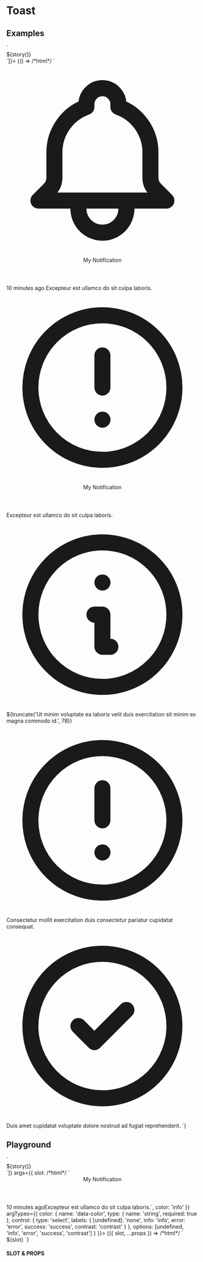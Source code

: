 
# Toast

<Meta title="Components/Toast" />

## Examples

<Canvas withToolbar={true}>
  <Story
    name="Examples"
    decorators={[story => `<div class="flex items-center justify-center flex-wrap gap-4">${story()}</div>`]}>
    {() => /*html*/ `
      <ui-toast data-fixed>
        <i slot="icon">
          <svg class="w-5 h-5" fill="none" stroke="currentColor" viewBox="0 0 24 24" xmlns="http://www.w3.org/2000/svg">
            <path
              stroke-linecap="round"
              stroke-linejoin="round"
              stroke-width="2"
              d="M15 17h5l-1.405-1.405A2.032 2.032 0 0118 14.158V11a6.002 6.002 0 00-4-5.659V5a2 2 0 10-4 0v.341C7.67 6.165 6 8.388 6 11v3.159c0 .538-.214 1.055-.595 1.436L4 17h5m6 0v1a3 3 0 11-6 0v-1m6 0H9"
            />
          </svg>
        </i>
        <header slot="header">My Notification</header>
        <span slot="meta">10 minutes ago</span>
        Excepteur est ullamco do sit culpa laboris.
      </ui-toast>
      <ui-toast data-color="contrast" data-fixed>
        <i slot="icon">
          <svg class="w-6 h-6 text-green-700" fill="none" stroke="currentColor" viewBox="0 0 24 24" xmlns="http://www.w3.org/2000/svg">
            <path
              stroke-linecap="round"
              stroke-linejoin="round"
              stroke-width="2"
              d="M12 8v4m0 4h.01M21 12a9 9 0 11-18 0 9 9 0 0118 0z"
            />
          </svg>
        </i>
        <header slot="header">My Notification</header>
        Excepteur est ullamco do sit culpa laboris.
      </ui-toast>
      <ui-toast data-color="info" data-fixed>
        <i slot="icon">
          <svg class="w-8 h-8 flex-none" fill="none" stroke="currentColor" viewBox="0 0 24 24" xmlns="http://www.w3.org/2000/svg">
            <path
              stroke-linecap="round"
              stroke-linejoin="round"
              stroke-width="2"
              d="M13 16h-1v-4h-1m1-4h.01M21 12a9 9 0 11-18 0 9 9 0 0118 0z"
            />
          </svg>
        </i>
        ${truncate('Ut minim voluptate ea laboris velit duis exercitation sit minim ex magna commodo id.', 78)}
      </ui-toast>
      <ui-toast data-color="success" data-fixed>
        <i slot="icon">
          <svg class="w-8 h-8 flex-none" fill="none" stroke="currentColor" viewBox="0 0 24 24" xmlns="http://www.w3.org/2000/svg">
            <path
              stroke-linecap="round"
              stroke-linejoin="round"
              stroke-width="2"
              d="M12 8v4m0 4h.01M21 12a9 9 0 11-18 0 9 9 0 0118 0z"
            />
          </svg>
        </i>
        Consectetur mollit exercitation duis consectetur pariatur cupidatat consequat.
      </ui-toast>
      <ui-toast data-color="error" data-fixed>
        <i slot="icon">
          <svg class="w-8 h-8 flex-none" fill="none" stroke="currentColor" viewBox="0 0 24 24" xmlns="http://www.w3.org/2000/svg">
            <path
              stroke-linecap="round"
              stroke-linejoin="round"
              stroke-width="2"
              d="M9 12l2 2 4-4m6 2a9 9 0 11-18 0 9 9 0 0118 0z"
            />
          </svg>
        </i>
        Duis amet cupidatat voluptate dolore nostrud ad fugiat reprehenderit.
      </ui-toast>`}
  </Story>
</Canvas>

## Playground

<Canvas withToolbar={true}>
  <Story
    name="Playground"
    decorators={[story => `<div class="flex items-center justify-center w-full p-10">${story()}</div>`]}
    args={{
      slot: /*html*/ `<header slot="header">My Notification</header><span slot="meta">10 minutes ago</span>Excepteur est ullamco do sit culpa laboris.`,
      color: 'info'
    }}
    argTypes={{
      color: {
        name: 'data-color',
        type: { name: 'string', required: true },
        control: {
          type: 'select',
          labels: {
            [undefined]: 'none',
            info: 'info',
            error: 'error',
            success: 'success',
            contrast: 'contrast'
          }
        },
        options: [undefined, 'info', 'error', 'success', 'contrast']
      }
    }}>
    {({ slot, ...props }) => /*html*/ `
    <ui-toast ${props.color ? `data-color="${props.color}"` : ''} data-fixed>
      ${slot}
    </ui-toast>
  `}
  </Story>
</Canvas>

#### SLOT & PROPS

<ArgsTable story="Playground" />

